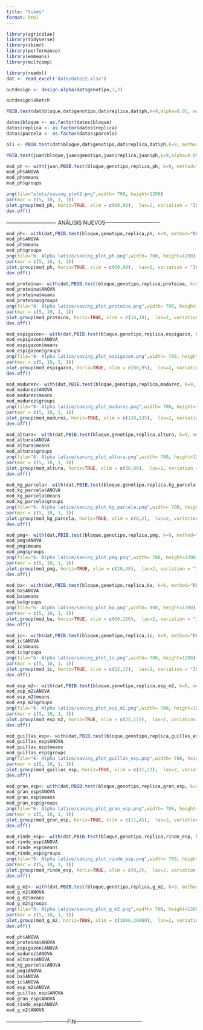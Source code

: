 ```yaml
---
title: "tukey"
format: html
---
```




```r
library(agricolae)
library(tidyverse)
library(skimr)
library(performance)
library(emmeans)
library(multcomp)

```

```r
library(readxl)
dat <- read_excel("data/dato22.xlsx")
```

```r
outdesign <- design.alpha(dat$genotipo,7,3)
```

```r
outdesign$sketch
```

```r
PBIB.test(dat$bloque,dat$genotipo,dat$replica,dat$ph,k=9,alpha=0.05, method = c("REML","ML", "VC"), console = TRUE, group = TRUE)
```

```r
datos$bloque <- as.factor(datos$bloque)
datos$replica <- as.factor(datos$replica)
datos$parcela <- as.factor(datos$parcela)
```

```r
al1 <- PBIB.test(dat$bloque,dat$genotipo,dat$replica,dat$ph,k=9, method = "REML", test = "tukey", alpha = 0.05, console = TRUE, group = TRUE )
```

```r
PBIB.test(juan$bloque,juan$genotipo,juan$replica,juan$ph,k=9,alpha=0.05, method = c("REML"), test=c("lsd"), console = TRUE, group = TRUE)
```

```r
mod_ph <- with(juan,PBIB.test(bloque,genotipo,replica,ph, k=9, method="REML"))
mod_ph$ANOVA
mod_ph$means
mod_ph$groups

png(file="plots/saving_plot2.png",width= 700, height=1200)
par(mar = c(5, 10, 1, 1))
plot.group(mod_ph, horiz=TRUE, xlim = c(60,80),  las=2, variation = "IQR", hy=-2, xlab="Peso hectolítrico", main="")
dev.off()
```

---------------------------- ANÁLISIS NUEVOS-------------------------------

```r
mod_ph<- with(dat,PBIB.test(bloque,genotipo,replica,ph, k=9, method="REML"))
mod_ph$ANOVA
mod_ph$means
mod_ph$groups
png(file="6- Alpha latice/saving_plot_ph.png",width= 700, height=1200)
par(mar = c(5, 10, 1, 1))
plot.group(mod_ph, horiz=TRUE, xlim = c(60,80),  las=2, variation = "IQR", hy=-2, xlab="Peso hectolítrico", main="")
dev.off()
```

```r
mod_proteina<- with(dat,PBIB.test(bloque,genotipo,replica,proteina, k=9, method="REML"))
mod_proteina$ANOVA
mod_proteina$means
mod_proteina$groups
png(file="6- Alpha latice/saving_plot_proteina.png",width= 700, height=1200)
par(mar = c(5, 10, 1, 1))
plot.group(mod_proteina, horiz=TRUE, xlim = c(14,18),  las=2, variation = "IQR", hy=-2, xlab="Proteína (%)", main="")
dev.off()
```

```r
mod_espigazon<- with(dat,PBIB.test(bloque,genotipo,replica,espigazon, k=9, method="REML"))
mod_espigazon$ANOVA
mod_espigazon$means
mod_espigazon$groups
png(file="6- Alpha latice/saving_plot_espigazon.png",width= 700, height=1200)
par(mar = c(5, 10, 1, 1))
plot.group(mod_espigazon, horiz=TRUE, xlim = c(80,95),  las=2, variation = "IQR", hy=-2, xlab="Espigazón (días)", main="")
dev.off()
```

```r
mod_madurez<- with(dat,PBIB.test(bloque,genotipo,replica,madurez, k=9, method="REML"))
mod_madurez$ANOVA
mod_madurez$means
mod_madurez$groups
png(file="6- Alpha latice/saving_plot_madurez.png",width= 700, height=1200)
par(mar = c(5, 10, 1, 1))
plot.group(mod_madurez, horiz=TRUE, xlim = c(120,135),  las=2, variation = "IQR", hy=-2, xlab="Madurez (días)", main="")
dev.off()
```

```r
mod_altura<- with(dat,PBIB.test(bloque,genotipo,replica,altura, k=9, method="REML"))
mod_altura$ANOVA
mod_altura$means
mod_altura$groups
png(file="6- Alpha latice/saving_plot_altura.png",width= 700, height=1200)
par(mar = c(5, 10, 1, 1))
plot.group(mod_altura, horiz=TRUE, xlim = c(38,86),  las=2, variation = "IQR", hy=-2, xlab="Altura (cm)", main="")
dev.off()
```

```r
mod_kg_parcela<- with(dat,PBIB.test(bloque,genotipo,replica,kg_parcela, k=9, method="REML"))
mod_kg_parcela$ANOVA
mod_kg_parcela$means
mod_kg_parcela$groups
png(file="6- Alpha latice/saving_plot_kg_parcela.png",width= 700, height=1200)
par(mar = c(5, 10, 1, 1))
plot.group(mod_kg_parcela, horiz=TRUE, xlim = c(0,2),  las=2, variation = "IQR", hy=-2, xlab="Rendimiento/parcela (kg)", main="")
dev.off()
```

```r
mod_pmg<- with(dat,PBIB.test(bloque,genotipo,replica,pmg, k=9, method="REML"))
mod_pmg$ANOVA
mod_pmg$means
mod_pmg$groups
png(file="6- Alpha latice/saving_plot_pmg.png",width= 700, height=1200)
par(mar = c(5, 10, 1, 1))
plot.group(mod_pmg, horiz=TRUE, xlim = c(20,48),  las=2, variation = "IQR", hy=-2, xlab="Peso de mil granos (g)", main="")
dev.off()
```

```r
mod_ba<- with(dat,PBIB.test(bloque,genotipo,replica,ba, k=9, method="REML"))
mod_ba$ANOVA
mod_ba$means
mod_ba$groups
png(file="6- Alpha latice/saving_plot_ba.png",width= 900, height=1200)
par(mar = c(5, 10, 1, 1))
plot.group(mod_ba, horiz=TRUE, xlim = c(60,130),  las=2, variation = "IQR", hy=-2, xlab="Biomasa aérea (g)", main="")
dev.off()
```

```r
mod_ic<- with(dat,PBIB.test(bloque,genotipo,replica,ic, k=9, method="REML"))
mod_ic$ANOVA
mod_ic$means
mod_ic$groups
png(file="6- Alpha latice/saving_plot_ic.png",width= 700, height=1200)
par(mar = c(5, 10, 1, 1))
plot.group(mod_ic, horiz=TRUE, xlim = c(12,17),  las=2, variation = "IQR", hy=-2, xlab="Indice de cosecha", main="")
dev.off()
```

```r
mod_esp_m2<- with(dat,PBIB.test(bloque,genotipo,replica,esp_m2, k=9, method="REML"))
mod_esp_m2$ANOVA
mod_esp_m2$means
mod_esp_m2$groups
png(file="6- Alpha latice/saving_plot_esp_m2.png",width= 700, height=1200)
par(mar = c(5, 10, 1, 1))
plot.group(mod_esp_m2, horiz=TRUE, xlim = c(25,172),  las=2, variation = "IQR", hy=-2, xlab="Espigas/metro2", main="")
dev.off()
```

```r
mod_guillas_esp<- with(dat,PBIB.test(bloque,genotipo,replica,guillas_esp, k=9, method="REML"))
mod_guillas_esp$ANOVA
mod_guillas_esp$means
mod_guillas_esp$groups
png(file="6- Alpha latice/saving_plot_guillas_esp.png",width= 700, height=1200)
par(mar = c(5, 10, 1, 1))
plot.group(mod_guillas_esp, horiz=TRUE, xlim = c(11,22),  las=2, variation = "IQR", hy=-2, xlab="Espiguillas/espiga", main="")
dev.off()
```

```r
mod_gran_esp<- with(dat,PBIB.test(bloque,genotipo,replica,gran_esp, k=9, method="REML"))
mod_gran_esp$ANOVA
mod_gran_esp$means
mod_gran_esp$groups
png(file="6- Alpha latice/saving_plot_gran_esp.png",width= 700, height=1200)
par(mar = c(5, 10, 1, 1))
plot.group(mod_gran_esp, horiz=TRUE, xlim = c(11,45),  las=2, variation = "IQR", hy=-2, xlab="Granos/espiga", main="")
dev.off()
```

```r
mod_rinde_esp<- with(dat,PBIB.test(bloque,genotipo,replica,rinde_esp, k=9, method="REML"))
mod_rinde_esp$ANOVA
mod_rinde_esp$means
mod_rinde_esp$groups
png(file="6- Alpha latice/saving_plot_rinde_esp.png",width= 700, height=1200)
par(mar = c(5, 10, 1, 1))
plot.group(mod_rinde_esp, horiz=TRUE, xlim = c(0,2),  las=2, variation = "IQR", hy=-2, xlab="Rendimiento/espiga (g)", main="")
dev.off()
```

```r
mod_g_m2<- with(dat,PBIB.test(bloque,genotipo,replica,g_m2, k=9, method="REML"))
mod_g_m2$ANOVA
mod_g_m2$means
mod_g_m2$groups
png(file="6- Alpha latice/saving_plot_g_m2.png",width= 700, height=1200)
par(mar = c(5, 10, 1, 1))
plot.group(mod_g_m2, horiz=TRUE, xlim = c(3000,26000),  las=2, variation = "IQR", hy=-2, xlab="Granos/m2", main="")
dev.off()
```

```r
mod_ph$ANOVA
mod_proteina$ANOVA
mod_espigazon$ANOVA
mod_madurez$ANOVA
mod_altura$ANOVA
mod_kg_parcela$ANOVA
mod_pmg$ANOVA
mod_ba$ANOVA
mod_ic$ANOVA
mod_esp_m2$ANOVA
mod_guillas_esp$ANOVA
mod_gran_esp$ANOVA
mod_rinde_esp$ANOVA
mod_g_m2$ANOVA
```

-----------------------------------FIN--------------------------------------

